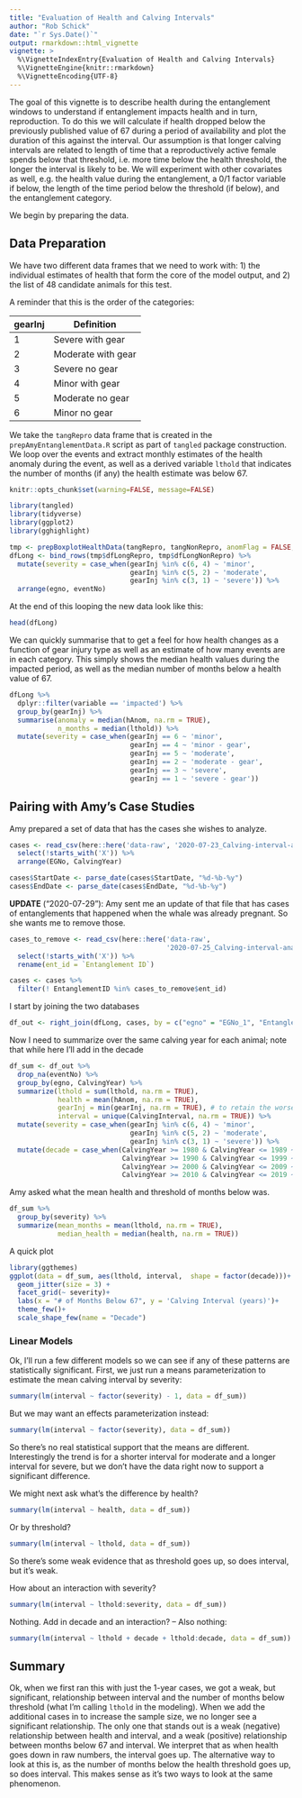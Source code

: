```yaml
---
title: "Evaluation of Health and Calving Intervals"
author: "Rob Schick"
date: "`r Sys.Date()`"
output: rmarkdown::html_vignette
vignette: >
  %\VignetteIndexEntry{Evaluation of Health and Calving Intervals}
  %\VignetteEngine{knitr::rmarkdown}
  %\VignetteEncoding{UTF-8}
---
```


The goal of this vignette is to describe health during the entanglement windows to understand if entanglement impacts health and in turn, reproduction. To do this we will calculate if health dropped below the previously published value of 67 during a period of availability and plot the duration of this against the interval. Our assumption is that longer calving intervals are related to length of time that a reproductively active female spends below that threshold, i.e. more time below the health threshold, the longer the interval is likely to be. We will experiment with other covariates as well, e.g. the health value during the entanglement, a 0/1 factor variable if below, the length of the time period below the threshold (if below), and the entanglement category.

We begin by preparing the data.

## Data Preparation
We have two different data frames that we need to work with: 1) the individual estimates of health that form the core of the model output, and 2) the list of 48 candidate animals for this test.

A reminder that this is the order of the categories:

gearInj | Definition
-----------|----------
1 | Severe with gear
2 | Moderate with gear
3 | Severe no gear
4 | Minor with gear
5 | Moderate no gear
6 | Minor no gear

We take the `tangRepro` data frame that is created in the `prepAmyEntanglementData.R` script as part of `tangled` package construction. We loop over the events and extract monthly estimates of the health anomaly during the event, as well as a derived variable `lthold` that indicates the number of months (if any) the health estimate was below 67. 

```r
knitr::opts_chunk$set(warning=FALSE, message=FALSE)

library(tangled)
library(tidyverse)
library(ggplot2)
library(gghighlight)
```


```r
tmp <- prepBoxplotHealthData(tangRepro, tangNonRepro, anomFlag = FALSE, thold = 67)
dfLong <- bind_rows(tmp$dfLongRepro, tmp$dfLongNonRepro) %>% 
  mutate(severity = case_when(gearInj %in% c(6, 4) ~ 'minor',
                              gearInj %in% c(5, 2) ~ 'moderate',
                              gearInj %in% c(3, 1) ~ 'severe')) %>% 
  arrange(egno, eventNo)
```

At the end of this looping the new data look like this:

```r
head(dfLong)
```

We can quickly summarise that to get a feel for how health changes as a function of gear injury type as well as an estimate of how many events are in each category. This simply shows the median health values during the impacted period, as well as the median number of months below a health value of 67.

```r
dfLong %>% 
  dplyr::filter(variable == 'impacted') %>% 
  group_by(gearInj) %>% 
  summarise(anomaly = median(hAnom, na.rm = TRUE),
            n_months = median(lthold)) %>% 
  mutate(severity = case_when(gearInj == 6 ~ 'minor',
                              gearInj == 4 ~ 'minor - gear',
                              gearInj == 5 ~ 'moderate',
                              gearInj == 2 ~ 'moderate - gear',
                              gearInj == 3 ~ 'severe',
                              gearInj == 1 ~ 'severe - gear'))
```

## Pairing with Amy's Case Studies

Amy prepared a set of data that has the cases she wishes to analyze.

```r
cases <- read_csv(here::here('data-raw', '2020-07-23_Calving-interval-analysis_Case-Study_all-cases.csv')) %>% 
  select(!starts_with('X')) %>% 
  arrange(EGNo, CalvingYear)

cases$StartDate <- parse_date(cases$StartDate, "%d-%b-%y")
cases$EndDate <- parse_date(cases$EndDate, "%d-%b-%y")


```

__UPDATE__ ("2020-07-29"): Amy sent me an update of that file that has cases of entanglements that happened when the whale was already pregnant. So she wants me to remove those.

```r
cases_to_remove <- read_csv(here::here('data-raw', 
                                       '2020-07-25_Calving-interval-analysis_cases-to-remove.csv')) %>% 
  select(!starts_with('X')) %>% 
  rename(ent_id = `Entanglement ID`)

cases <- cases %>% 
  filter(! EntanglementID %in% cases_to_remove$ent_id)
```


I start by joining the two databases

```r
df_out <- right_join(dfLong, cases, by = c("egno" = "EGNo_1", "EntanglementId" = "EntanglementID")) 
```

Now I need to summarize over the same calving year for each animal; note that while here I'll add in the decade

```r
df_sum <- df_out %>% 
  drop_na(eventNo) %>% 
  group_by(egno, CalvingYear) %>% 
  summarize(lthold = sum(lthold, na.rm = TRUE),
            health = mean(hAnom, na.rm = TRUE),
            gearInj = min(gearInj, na.rm = TRUE), # to retain the worse event when there are multiple groupings
            interval = unique(CalvingInterval, na.rm = TRUE)) %>% 
  mutate(severity = case_when(gearInj %in% c(6, 4) ~ 'minor',
                              gearInj %in% c(5, 2) ~ 'moderate',
                              gearInj %in% c(3, 1) ~ 'severe')) %>% 
  mutate(decade = case_when(CalvingYear >= 1980 & CalvingYear <= 1989 ~ 1980,
                            CalvingYear >= 1990 & CalvingYear <= 1999 ~ 1990,
                            CalvingYear >= 2000 & CalvingYear <= 2009 ~ 2000,
                            CalvingYear >= 2010 & CalvingYear <= 2019 ~ 2010))
```

Amy asked what the mean health and threshold of months below was.

```r
df_sum %>% 
  group_by(severity) %>% 
  summarize(mean_months = mean(lthold, na.rm = TRUE),
            median_health = median(health, na.rm = TRUE))
```

A quick plot

```r
library(ggthemes)
ggplot(data = df_sum, aes(lthold, interval,  shape = factor(decade)))+
  geom_jitter(size = 3) +
  facet_grid(~ severity)+
  labs(x = "# of Months Below 67", y = 'Calving Interval (years)')+
  theme_few()+
  scale_shape_few(name = "Decade")
```

### Linear Models
Ok, I'll run a few different models so we can see if any of these patterns are statistically significant. First, we just run a means parameterization to estimate the mean calving interval by severity:

```r
summary(lm(interval ~ factor(severity) - 1, data = df_sum))
```

But we may want an effects parameterization instead:

```r
summary(lm(interval ~ factor(severity), data = df_sum))
```

So there's no real statistical support that the means are different. Interestingly the trend is for a shorter interval for moderate and a longer interval for severe, but we don't have the data right now to support a significant difference. 

We might next ask what's the difference by health?

```r
summary(lm(interval ~ health, data = df_sum))
```

Or by threshold?

```r
summary(lm(interval ~ lthold, data = df_sum))
```

So there's some weak evidence that as threshold goes up, so does interval, but it's weak.

How about an interaction with severity?

```r
summary(lm(interval ~ lthold:severity, data = df_sum))
```

Nothing. Add in decade and an interaction? -- Also nothing:

```r
summary(lm(interval ~ lthold + decade + lthold:decade, data = df_sum))
```

## Summary
Ok, when we first ran this with just the 1-year cases, we got a weak, but significant, relationship between interval and the number of months below threshold (what I'm calling `lthold` in the modeling). When we add the additional cases in to increase the sample size, we no longer see a significant relationship. The only one that stands out is a weak (negative) relationship between health and interval, and a weak (positive) relationship between months below 67 and interval. We interpret that as when health goes down in raw numbers, the interval goes up. The alternative way to look at this is, as the number of months below the health threshold goes up, so does interval. This makes sense as it's two ways to look at the same phenomenon.

